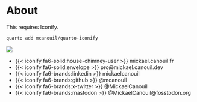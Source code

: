 # About

::: {.content-hidden}
This requires Iconify.

```sh
quarto add mcanouil/quarto-iconify
```
:::

::: {layout="[0.38, -0.02, 0.60]" layout-valign="center"}
`<img src="https://github.com/mcanouil.png" class="picture" />`{=html}

- [{{< iconify fa6-solid:house-chimney-user >}} mickael.canouil.fr](https://mickael.canouil.fr/){style="text-decoration: none;"}
- [{{< iconify fa6-solid:envelope >}} pro@mickael.canouil.dev](mailto:pro@mickael.canouil.dev){style="text-decoration: none;"}
- [{{< iconify fa6-brands:linkedin >}} mickaelcanouil](https://www.linkedin.com/in/mickaelcanouil/){style="text-decoration: none;"}
- [{{< iconify fa6-brands:github >}} \@mcanouil](https://github.com/mcanouil/){style="text-decoration: none;"}
- [{{< iconify fa6-brands:x-twitter >}} \@MickaelCanouil](https://x.com/MickaelCanouil/){style="text-decoration: none;"}
- [{{< iconify fa6-brands:mastodon >}} \@MickaelCanouil\@fosstodon.org](https://fosstodon.org/@MickaelCanouil/){style="text-decoration: none;"}
:::
